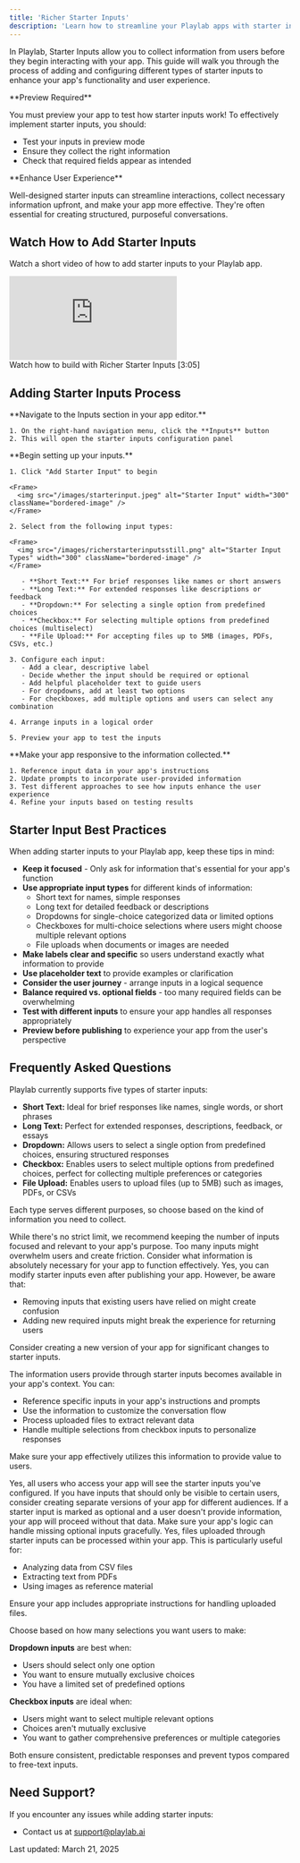 ```yaml
---
title: 'Richer Starter Inputs'
description: 'Learn how to streamline your Playlab apps with starter inputs to enhance your Playlab app functionality'
---
```


In Playlab, Starter Inputs allow you to collect information from users before they begin interacting with your app. This guide will walk you through the process of adding and configuring different types of starter inputs to enhance your app's functionality and user experience.

<Warning>
  **Preview Required**
  
  You must preview your app to test how starter inputs work! To effectively implement starter inputs, you should:
  - Test your inputs in preview mode
  - Ensure they collect the right information
  - Check that required fields appear as intended
</Warning>

<Info>
  **Enhance User Experience**
  
  Well-designed starter inputs can streamline interactions, collect necessary information upfront, and make your app more effective. They're often essential for creating structured, purposeful conversations.
</Info>

## <Icon icon="video" size="24" className="inline-block align-text-bottom" /> Watch How to Add Starter Inputs

Watch a short video of how to add starter inputs to your Playlab app.
  <iframe
    src="https://www.loom.com/embed/d2678de775d54095b2879f13838eddb6?sid=bcfc6aa2-61ca-41bd-a195-fa2fd94d42ab"
    frameborder="0"
    webkitallowfullscreen
    mozallowfullscreen
    allowfullscreen
    style={{ width: "100%", height: "500px" }}
  ></iframe>
  <figcaption>Watch how to build with Richer Starter Inputs [3:05]</figcaption>

## <Icon icon="arrow-right" size="24" className="inline-block align-text-bottom" /> Adding Starter Inputs Process

<Steps>
  <Step title="Access the Inputs Menu">
    **Navigate to the Inputs section in your app editor.**
    
    1. On the right-hand navigation menu, click the **Inputs** button
    2. This will open the starter inputs configuration panel
  </Step>

  <Step title="Add and Configure Inputs">
    **Begin setting up your inputs.**
    
    1. Click "Add Starter Input" to begin
    
    <Frame>
      <img src="/images/starterinput.jpeg" alt="Starter Input" width="300" className="bordered-image" />
    </Frame>
    
    2. Select from the following input types:
    
    <Frame>
      <img src="/images/richerstarterinputsstill.png" alt="Starter Input Types" width="300" className="bordered-image" />
    </Frame>
    
       - **Short Text:** For brief responses like names or short answers
       - **Long Text:** For extended responses like descriptions or feedback
       - **Dropdown:** For selecting a single option from predefined choices
       - **Checkbox:** For selecting multiple options from predefined choices (multiselect)
       - **File Upload:** For accepting files up to 5MB (images, PDFs, CSVs, etc.)
    
    3. Configure each input:
       - Add a clear, descriptive label
       - Decide whether the input should be required or optional
       - Add helpful placeholder text to guide users
       - For dropdowns, add at least two options
       - For checkboxes, add multiple options and users can select any combination
    
    4. Arrange inputs in a logical order
    
    5. Preview your app to test the inputs
  </Step>

  <Step title="Utilize Input Data in Your App">
    **Make your app responsive to the information collected.**
    
    1. Reference input data in your app's instructions
    2. Update prompts to incorporate user-provided information
    3. Test different approaches to see how inputs enhance the user experience
    4. Refine your inputs based on testing results
  </Step>
</Steps>

## <Icon icon="lightbulb-on" size="24" className="inline-block align-text-bottom" /> Starter Input Best Practices

When adding starter inputs to your Playlab app, keep these tips in mind:

  - **Keep it focused** - Only ask for information that's essential for your app's function
  - **Use appropriate input types** for different kinds of information:
    - Short text for names, simple responses
    - Long text for detailed feedback or descriptions
    - Dropdowns for single-choice categorized data or limited options
    - Checkboxes for multi-choice selections where users might choose multiple relevant options
    - File uploads when documents or images are needed
  - **Make labels clear and specific** so users understand exactly what information to provide
  - **Use placeholder text** to provide examples or clarification
  - **Consider the user journey** - arrange inputs in a logical sequence
  - **Balance required vs. optional fields** - too many required fields can be overwhelming
  - **Test with different inputs** to ensure your app handles all responses appropriately
  - **Preview before publishing** to experience your app from the user's perspective

## <Icon icon="circle-question" size="24" className="inline-block align-text-bottom" /> Frequently Asked Questions

<Accordion title="What types of starter inputs can I add to my app?">
  Playlab currently supports five types of starter inputs:
  
  - **Short Text:** Ideal for brief responses like names, single words, or short phrases
  - **Long Text:** Perfect for extended responses, descriptions, feedback, or essays
  - **Dropdown:** Allows users to select a single option from predefined choices, ensuring structured responses
  - **Checkbox:** Enables users to select multiple options from predefined choices, perfect for collecting multiple preferences or categories
  - **File Upload:** Enables users to upload files (up to 5MB) such as images, PDFs, or CSVs
  
  Each type serves different purposes, so choose based on the kind of information you need to collect.
</Accordion>

<Accordion title="How many starter inputs should I include in my app?">
  While there's no strict limit, we recommend keeping the number of inputs focused and relevant to your app's purpose. Too many inputs might overwhelm users and create friction. Consider what information is absolutely necessary for your app to function effectively.
</Accordion>

<Accordion title="Can I make changes to starter inputs after publishing my app?">
  Yes, you can modify starter inputs even after publishing your app. However, be aware that:
  
  - Removing inputs that existing users have relied on might create confusion
  - Adding new required inputs might break the experience for returning users
  
  Consider creating a new version of your app for significant changes to starter inputs.
</Accordion>

<Accordion title="How do I use the information collected from starter inputs?">
  The information users provide through starter inputs becomes available in your app's context. You can:
  
  - Reference specific inputs in your app's instructions and prompts
  - Use the information to customize the conversation flow
  - Process uploaded files to extract relevant data
  - Handle multiple selections from checkbox inputs to personalize responses
  
  Make sure your app effectively utilizes this information to provide value to users.
</Accordion>

<Accordion title="Are starter inputs visible to all users of my app?">
  Yes, all users who access your app will see the starter inputs you've configured. If you have inputs that should only be visible to certain users, consider creating separate versions of your app for different audiences.
</Accordion>

<Accordion title="What happens if a user skips an optional starter input?">
  If a starter input is marked as optional and a user doesn't provide information, your app will proceed without that data. Make sure your app's logic can handle missing optional inputs gracefully.
</Accordion>

<Accordion title="Can I use uploaded files in my app's functionality?">
  Yes, files uploaded through starter inputs can be processed within your app. This is particularly useful for:
  
  - Analyzing data from CSV files
  - Extracting text from PDFs
  - Using images as reference material
  
  Ensure your app includes appropriate instructions for handling uploaded files.
</Accordion>

<Accordion title="When should I use dropdown vs. checkbox inputs?">
  Choose based on how many selections you want users to make:
  
  **Dropdown inputs** are best when:
  - Users should select only one option
  - You want to ensure mutually exclusive choices
  - You have a limited set of predefined options
  
  **Checkbox inputs** are ideal when:
  - Users might want to select multiple relevant options
  - Choices aren't mutually exclusive
  - You want to gather comprehensive preferences or multiple categories
  
  Both ensure consistent, predictable responses and prevent typos compared to free-text inputs.
</Accordion>

## <Icon icon="bullhorn" size="24" className="inline-block align-text-bottom" /> Need Support?

If you encounter any issues while adding starter inputs:

* Contact us at [support@playlab.ai](mailto:support@playlab.ai)

Last updated: March 21, 2025
